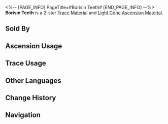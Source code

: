 <%-- [PAGE_INFO]
PageTitle=#Borisin Teeth#
[END_PAGE_INFO] --%>
{{Item Infobox
|id          = 110181
|image       = Item Borisin Teeth.png{{subst:void|<!--$UPLOAD:<<SpriteOutput/ItemFigures/110181.png>-<Item Borisin Teeth.png>-<Item Icons>>-->}}
|type        = Trace Material
|type2       = Light Cone Ascension Material
|invCategory = Upgrade Materials
|rarity      = 2
|effect      = 
|description = Broken teeth fragments left behind during the borisin conquests. Used to level up Traces slightly for {{Color|h|Destruction}} characters.
|source1     = [[Calyx (Crimson): Bud of Destruction (undefined)]]
|source2     = [[Embers Exchange]]
|source3     = [[Omni-Synthesizer]] &mdash; Material Exchange
}}
{{Description|Borisin consider their teeth as a warrior's blade and weapon.<br />The borisin worship warriors possessing supreme power. In their tribes, where the strong rule the weak, those with dental caries will only be discarded by the group.<br /><br />''"O, Brood Lord, grant us sharp teeth and claws."''}}
'''Borisin Teeth''' is a 2-star [[Trace Material]] and [[Light Cone Ascension Material]].

==Sold By==
{{Shop Availability}}

==Ascension Usage==
{{Ascension Usage}}

==Trace Usage==
{{Trace Usage}}

==Other Languages==
{{Other Languages
|en   = Borisin Teeth
|zhs  = 步离犬牙
|zht  = 步離犬牙
|ja   = 歩離の犬牙
|ko   = 보리인의 송곳니
|es   = Canino de borisin
|fr   = Dent borissienne
|ru   = Зубы борисинцев
|th   = Borisin Teeth
|vi   = Răng Nanh Boris
|de   = Borisin-Zähne
|id   = Borisin Teeth
|pt   = Dentes de Borisin
}}

==Change History==
{{Change History|2.0}}

==Navigation==
{{Upgrade Material Navbox}}